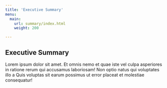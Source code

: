 ```yaml
---
title: 'Executive Summary'
menu:
  main:
    url: summary/index.html
    weight: 200

---
```


## Executive Summary

Lorem ipsum dolor sit amet. Et omnis nemo et quae iste vel culpa asperiores in ratione rerum qui accusamus laboriosam! Non optio natus qui voluptates illo a Quis voluptas sit earum possimus ut error placeat et molestiae consequatur!
